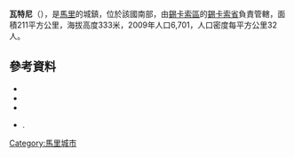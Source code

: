 '''瓦特尼'''（{{lang-fr|Wateni}}），是[[馬里|馬里]]的城鎮，位於該國南部，由[[錫卡索區|錫卡索區]]的[[錫卡索省|錫卡索省]]負責管轄，面積211平方公里，海拔高度333米，2009年人口6,701，人口密度每平方公里32人。

==參考資料==
*{{citation|contribution=Common and Fundamental Operational Datasets Registry: Mali |publisher=United Nations Office for the Coordination of Humanitarian Affairs |url=http://cod.humanitarianresponse.info/country-region/mali |deadurl=yes |archiveurl=https://web.archive.org/web/20121214211137/http://cod.humanitarianresponse.info/country-region/Mali |archivedate=2012-12-14 }}
*{{citation | url=http://instat.gov.ml/documentation/sikasso.pdf | publisher=République de Mali: Institut National de la Statistique | title=Resultats Provisoires RGPH 2009 (Région de Sikasso) | language=fr | accessdate=2015-07-26 | archive-date=2012-09-19 | archive-url=https://www.webcitation.org/6AnYveESp?url=http://instat.gov.ml/documentation/sikasso.pdf | dead-url=no }}
*{{citation |title=Communes de la Région de Sikasso |publisher=Ministère de l’administration territoriale et des collectivités locales, République du Mali |url=http://www.matcl.gov.ml/pdf/ComRegSikasso.pdf |language=fr |deadurl=yes |archiveurl=https://www.webcitation.org/6AnZ7FgpR?url=http://www.matcl.gov.ml/pdf/ComRegSikasso.pdf |archivedate=2012-09-19 }}
*{{citation | title=Plan de Sécurité Alimentaire Commune Rurale de Waténi 2006-2010 | publisher=Commissariat à la Sécurité Alimentaire, République du Mali, USAID-Mali | year=2006 | url=http://www.aec.msu.edu/fs2/mali_fd_strtgy/plans/sikasso/sikasso/psa_wateni.pdf | language=fr | deadurl=yes | archiveurl=https://web.archive.org/web/20120918145526/http://www.aec.msu.edu/fs2/mali_fd_strtgy/plans/sikasso/sikasso/psa_wateni.pdf | archivedate=2012年9月18日 | df= }}.

{{Coord|11|30|33|N|6|30|22|W|display=title}}

{{錫卡索區}}

[[Category:馬里城市|Category:馬里城市]]


{{Mali-geo-stub}}